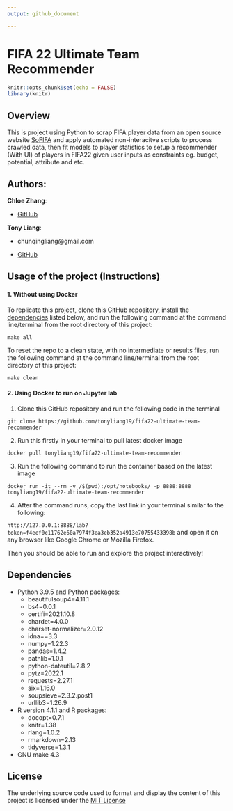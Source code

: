 ```yaml
---
output: github_document

---
```


# FIFA 22 Ultimate Team Recommender

```r
knitr::opts_chunk$set(echo = FALSE)
library(knitr)
```

## Overview
This is project using Python to scrap FIFA player data from an open source website [SoFIFA](https://sofifa.com/) and apply automated non-interacitve scripts to process crawled data, then fit models to player statistics to setup a recommender (With UI) of players in FIFA22 given user inputs as constraints eg. budget, potential, attribute and etc.

## Authors:

__Chloe Zhang__:

* [GitHub](https://github.com/ZiyueChloeZhang)

__Tony Liang__:

* chunqingliang@gmail.com

* [GitHub](https://github.com/tonyliang19)

## Usage of the project (Instructions)


#### 1. Without using Docker

To replicate this project, clone this GitHub repository, install the [dependencies](#dependencies) listed below, and run the following command at the command line/terminal from the root directory of this project:

    make all

To reset the repo to a clean state, with no intermediate or results
files, run the following command at the command line/terminal from the
root directory of this project:

    make clean

#### 2. Using Docker to run on Jupyter lab
1) Clone this GitHub repository and run the following code in the terminal

``` git clone https://github.com/tonyliang19/fifa22-ultimate-team-recommender ```

2) Run this firstly in your terminal to pull latest docker image

```docker pull tonyliang19/fifa22-ultimate-team-recommender```

3) Run the following command to run the container based on the latest image

``` docker run -it --rm -v /$(pwd):/opt/notebooks/ -p 8888:8888 tonyliang19/fifa22-ultimate-team-recommender ```

4) After the command runs, copy the last link in your terminal similar to the following:

```  http://127.0.0.1:8888/lab?token=f4eef0c11762e60a7974f3ea3eb352a4913e70755433398b ``` and open it on any browser like Google Chrome or Mozilla Firefox.


Then you should be able to run and explore the project interactively!



## Dependencies

-   Python 3.9.5 and Python packages:
    -   beautifulsoup4=4.11.1
    -   bs4=0.0.1
    -   certifi=2021.10.8
    -   chardet=4.0.0
    -   charset-normalizer=2.0.12
    -   idna==3.3
    -   numpy=1.22.3
    -   pandas=1.4.2
    -   pathlib=1.0.1
    -   python-dateutil=2.8.2
    -   pytz=2022.1
    -   requests=2.27.1
    -   six=1.16.0
    -   soupsieve=2.3.2.post1
    -   urllib3=1.26.9
-   R version 4.1.1 and R packages:
    -   docopt=0.7.1
    -   knitr=1.38
    -   rlang=1.0.2
    -   rmarkdown=2.13
    -   tidyverse=1.3.1
-   GNU make 4.3

## License

The underlying source code used to format and display the content of this project is licensed under the [MIT License](LICENSE)

